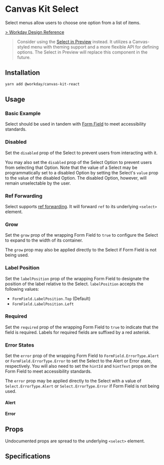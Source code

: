 


<Meta title="Components/Inputs/Select/React" component={Select} />

# Canvas Kit Select

Select menus allow users to choose one option from a list of items.

[> Workday Design Reference](https://design.workday.com/components/inputs/select-drop-down)

> Consider using the [Select in Preview](/components/inputs/select/) instead. It utilizes a
> Canvas-styled menu with theming support and a more flexible API for defining options. The Select
> in Preview will replace this component in the future.

## Installation

```sh
yarn add @workday/canvas-kit-react
```

## Usage

### Basic Example

Select should be used in tandem with [Form Field](/components/inputs/form-field/) to meet
accessibility standards.

<ExampleCodeBlock code={Basic} />

### Disabled

Set the `disabled` prop of the Select to prevent users from interacting with it.

<ExampleCodeBlock code={Disabled} />

You may also set the `disabled` prop of the Select Option to prevent users from selecting that
Option. Note that the value of a Select may be programmatically set to a disabled Option by setting
the Select's `value` prop to the value of the disabled Option. The disabled Option, however, will
remain unselectable by the user.

<ExampleCodeBlock code={DisabledOption} />

### Ref Forwarding

Select supports [ref forwarding](https://reactjs.org/docs/forwarding-refs.html). It will forward
`ref` to its underlying `<select>` element.

<ExampleCodeBlock code={RefForwarding} />

### Grow

Set the `grow` prop of the wrapping Form Field to `true` to configure the Select to expand to the
width of its container.

<ExampleCodeBlock code={Grow} />

The `grow` prop may also be applied directly to the Select if Form Field is not being used.

### Label Position

Set the `labelPosition` prop of the wrapping Form Field to designate the position of the label
relative to the Select. `labelPosition` accepts the following values:

- `FormField.LabelPosition.Top` (Default)
- `FormField.LabelPosition.Left`

<ExampleCodeBlock code={LabelPosition} />

### Required

Set the `required` prop of the wrapping Form Field to `true` to indicate that the field is required.
Labels for required fields are suffixed by a red asterisk.

<ExampleCodeBlock code={Required} />

### Error States

Set the `error` prop of the wrapping Form Field to `FormField.ErrorType.Alert` or
`FormField.ErrorType.Error` to set the Select to the Alert or Error state, respectively. You will
also need to set the `hintId` and `hintText` props on the Form Field to meet accessibility
standards.

The `error` prop may be applied directly to the Select with a value of `Select.ErrorType.Alert` or
`Select.ErrorType.Error` if Form Field is not being used.

#### Alert

<ExampleCodeBlock code={Alert} />

#### Error

<ExampleCodeBlock code={Error} />

## Props

Undocumented props are spread to the underlying `<select>` element.

<ArgsTable of={Select} />

## Specifications

<Specifications file="Select.spec.ts" name="Select" />
